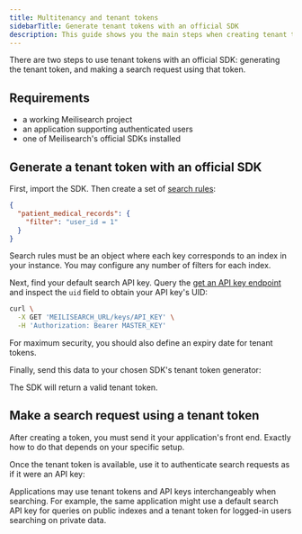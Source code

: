 ```yaml
---
title: Multitenancy and tenant tokens
sidebarTitle: Generate tenant tokens with an official SDK
description: This guide shows you the main steps when creating tenant tokens using Meilisearch's official SDKs.
---
```



There are two steps to use tenant tokens with an official SDK: generating the tenant token, and making a search request using that token.

## Requirements

- a working Meilisearch project
- an application supporting authenticated users
- one of Meilisearch's official SDKs installed

## Generate a tenant token with an official SDK

First, import the SDK. Then create a set of [search rules](/learn/security/tenant_token_reference#search-rules):

```json
{
  "patient_medical_records": {
    "filter": "user_id = 1"
  }
}
```

Search rules must be an object where each key corresponds to an index in your instance. You may configure any number of filters for each index.

Next, find your default search API key. Query the [get an API key endpoint](/reference/api/keys#get-one-key) and inspect the `uid`  field to obtain your API key's UID:

```sh
curl \
  -X GET 'MEILISEARCH_URL/keys/API_KEY' \
  -H 'Authorization: Bearer MASTER_KEY'
```

For maximum security, you should also define an expiry date for tenant tokens.

Finally, send this data to your chosen SDK's tenant token generator:

<CodeSamplesTenantTokenGuideGenerateSdk1 />

The SDK will return a valid tenant token.

## Make a search request using a tenant token

After creating a token, you must send it your application's front end. Exactly how to do that depends on your specific setup.

Once the tenant token is available, use it to authenticate search requests as if it were an API key:

<CodeSamplesTenantTokenGuideSearchSdk1 />

Applications may use tenant tokens and API keys interchangeably when searching. For example, the same application might use a default search API key for queries on public indexes and a tenant token for logged-in users searching on private data.
